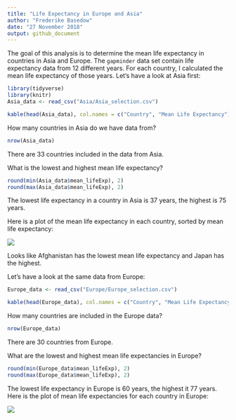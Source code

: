 ```yaml
---
title: "Life Expectancy in Europe and Asia"
author: "Frederike Basedow"
date: "27 November 2018"
output: github_document
---
```


The goal of this analysis is to determine the mean life expectancy in countries in Asia and Europe. The `gapminder` data set contain life expectancy data from 12 different years. For each country, I calculated the mean life expectancy of those years. Let's have a look at Asia first:

```r
library(tidyverse)
library(knitr)
Asia_data <- read_csv("Asia/Asia_selection.csv")

kable(head(Asia_data), col.names = c("Country", "Mean Life Expectancy"))
```

How many countries in Asia do we have data from?

```r
nrow(Asia_data)
```

There are 33 countries included in the data from Asia.

What is the lowest and highest mean life expectancy?

```r
round(min(Asia_data$mean_lifeExp), 2)
round(max(Asia_data$mean_lifeExp), 2)
```

The lowest life expectancy in a country in Asia is 37 years, the highest is 75 years.

Here is a plot of the mean life expectancy in each country, sorted by mean life expectancy:

![](Asia/Asia_plot.png)

Looks like Afghanistan has the lowest mean life expectancy and Japan has the highest.

Let's have a look at the same data from Europe:

```r
Europe_data <- read_csv("Europe/Europe_selection.csv")

kable(head(Europe_data), col.names = c("Country", "Mean Life Expectancy"))
```

How many countries are included in the Europe data?

```r
nrow(Europe_data)
```

There are 30 countries from Europe.

What are the lowest and highest mean life expectancies in Europe?

```r
round(min(Europe_data$mean_lifeExp), 2)
round(max(Europe_data$mean_lifeExp), 2)
```

The lowest life expectancy in Europe is 60 years, the highest it 77 years. Here is the plot of mean life expectancies for each country in Europe:

![](Europe/Europe_plot.png)